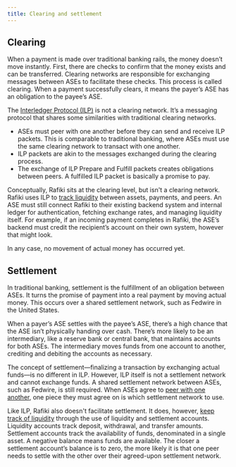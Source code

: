 ```yaml
---
title: Clearing and settlement
---
```


## Clearing

When a payment is made over traditional banking rails, the money doesn’t move instantly. First, there are checks to confirm that the money exists and can be transferred. Clearing networks are responsible for exchanging messages between ASEs to facilitate these checks. This process is called clearing. When a payment successfully clears, it means the payer’s ASE has an obligation to the payee’s ASE.

The [Interledger Protocol (ILP)](/overview/concepts/interledger) is not a clearing network. It’s a messaging protocol that shares some similarities with traditional clearing networks.

- ASEs must peer with one another before they can send and receive ILP packets. This is comparable to traditional banking, where ASEs must use the same clearing network to transact with one another.
- ILP packets are akin to the messages exchanged during the clearing process.
- The exchange of ILP Prepare and Fulfill packets creates obligations between peers. A fulfilled ILP packet is basically a promise to pay.

Conceptually, Rafiki sits at the clearing level, but isn't a clearing network. Rafiki uses ILP to [track liquidity](/overview/concepts/accounting) between assets, payments, and peers. An ASE must still connect Rafiki to their existing backend system and internal ledger for authentication, fetching exchange rates, and managing liquidity itself. For example, if an incoming payment completes in Rafiki, the ASE’s backend must credit the recipient’s account on their own system, however that might look.

In any case, no movement of actual money has occurred yet.

## Settlement

In traditional banking, settlement is the fulfillment of an obligation between ASEs. It turns the promise of payment into a real payment by moving actual money. This occurs over a shared settlement network, such as Fedwire in the United States.

When a payer’s ASE settles with the payee’s ASE, there’s a high chance that the ASE isn’t physically handing over cash. There’s more likely to be an intermediary, like a reserve bank or central bank, that maintains accounts for both ASEs. The intermediary moves funds from one account to another, crediting and debiting the accounts as necessary.

The concept of settlement&mdash;finalizing a transaction by exchanging actual funds&mdash;is no different in ILP. However, ILP itself is not a settlement network and cannot exchange funds. A shared settlement network between ASEs, such as Fedwire, is still required. When ASEs agree to [peer with one another](/integration/requirements/peers), one piece they must agree on is which settlement network to use.

Like ILP, Rafiki also doesn't facilitate settlement. It does, however, [keep track of liquidity](/overview/concepts/accounting) through the use of liquidity and settlement accounts. Liquidity accounts track deposit, withdrawal, and transfer amounts. Settlement accounts track the availability of funds, denominated in a single asset. A negative balance means funds are available. The closer a settlement account’s balance is to zero, the more likely it is that one peer needs to settle with the other over their agreed-upon settlement network.
